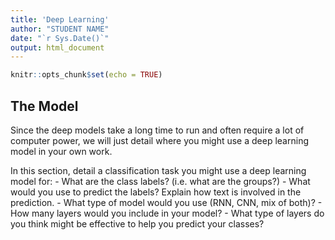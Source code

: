 ```yaml
---
title: 'Deep Learning'
author: "STUDENT NAME"
date: "`r Sys.Date()`"
output: html_document
---
```


```r
knitr::opts_chunk$set(echo = TRUE)
```

## The Model

Since the deep models take a long time to run and often require a lot of computer power, we will just detail where you might use a deep learning model in your own work. 

In this section, detail a classification task you might use a deep learning model for:
  - What are the class labels? (i.e. what are the groups?)
  - What would you use to predict the labels? Explain how text is involved in the prediction.
  - What type of model would you use (RNN, CNN, mix of both)?
  - How many layers would you include in your model?
  - What type of layers do you think might be effective to help you predict your classes? 
  


